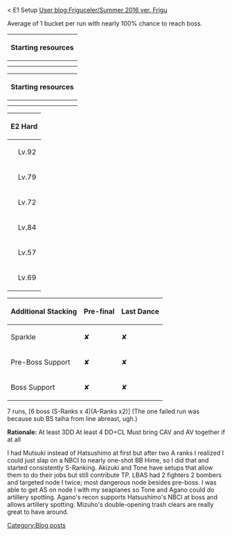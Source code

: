< E1 Setup [[User blog:Friguceler/Summer 2016 ver. Frigu]]


Average of 1 bucket per run with nearly 100% chance to reach boss.

{|class="article-table" style="width:40%;" 
!colspan="6"| Starting resources

|-
|{{Fuel}}
|33607 
|{{Steel}}
|48103 
|rowspan="2"|{{Bucket}}
|rowspan="2"|669
|-
|{{Ammo}}
|29674 
|{{Bauxite}} 
|33129
|}

{|class="article-table" style="width:40%;" 
!colspan="6"| Starting resources

|-
|{{Fuel}}
|32620 
|{{Steel}}
|48725 
|rowspan="2"|{{Bucket}}
|rowspan="2"|669
|-
|{{Ammo}}
|30507 
|{{Bauxite}} 
|32808
|}


{|class="wikitable" style="width:50%;"
!colspan="2"| E2 Hard
!colspan="4"| [COMPLETED]

|- align="center"
|{{ShipBattleCardKai|Hatsushimo/Kai Ni|link=Hatsushimo}}
|Lv.92
|{{EquipmentCardKai|61cm Quintuple (Oxygen) Torpedo Mount|link=61cm Quintuple (Oxygen) Torpedo Mount|size=50px}}
|{{EquipmentCardKai|61cm Quintuple (Oxygen) Torpedo Mount|link=61cm Quintuple (Oxygen) Torpedo Mount|size=50px}}
|{{EquipmentCardKai|Drum Canister (Transport Use)|link=Drum Canister (Transport Use)|size=50px}}
|

|-
|{{ShipBattleCardKai|Tone/Kai Ni|link=Tone}}
|Lv.79
|{{EquipmentCardKai|20.3cm (No.2) Twin Gun Mount|link=20.3cm (No.2) Twin Gun Mount|size=50px}}
|{{EquipmentCardKai|20.3cm (No.2) Twin Gun Mount|link=20.3cm (No.2) Twin Gun Mount|size=50px}}
|{{EquipmentCardKai|Zuiun (634 Air Group)|link=Zuiun (634 Air Group)|size=50px}}
|{{EquipmentCardKai|Drum Canister (Transport Use)|link=Drum Canister (Transport Use)|size=50px}}

|- align="center"
|{{ShipBattleCardKai|Agano/Kai|link=Agano}}
|Lv.72
|{{EquipmentCardKai|20.3cm (No.2) Twin Gun Mount|link=20.3cm (No.2) Twin Gun Mount|size=50px}}
|{{EquipmentCardKai|20.3cm (No.2) Twin Gun Mount|link=20.3cm (No.2) Twin Gun Mount|size=50px}}
|{{EquipmentCardKai|Type 98 Reconnaissance Seaplane (Night Recon)|link=Type 98 Reconnaissance Seaplane (Night Recon)|size=50px}}
|

|- align="center"
|{{ShipBattleCardKai|Hibiki/Kai Ni|link=Hibiki}}
|Lv.84
|{{EquipmentCardKai|Daihatsu Landing Craft|link=Daihatsu|size=50px}}
|{{EquipmentCardKai|Daihatsu Landing Craft|link=Daihatsu|size=50px}}
|{{EquipmentCardKai|Daihatsu Landing Craft (Type 89 Medium Tank & Landing Force)|link=Daihatsu Landing Craft (Type 89 Medium Tank & Landing Force)|size=50px}}
|

|- align="center"
|{{ShipBattleCardKai|Akizuki/Kai|link=Akizuki}}
|Lv.57
|{{EquipmentCardKai|10cm Twin High-angle Gun Mount + Anti-Aircraft Fire Director|link=10cm Twin High-angle Gun Mount + Anti-Aircraft Fire Director|size=50px}}
|{{EquipmentCardKai|Type 13 Air Radar Kai|link=Type 13 Air Radar Kai|size=50px}}
|{{EquipmentCardKai|Drum Canister (Transport Use)|link=Drum Canister (Transport Use)|size=50px}}
|

|- align="center"
|{{ShipBattleCardKai|Mizuho/Kai|link=Mizuho}}
|Lv.69
|{{EquipmentCardKai|Zuiun Model 12|link=Zuiun Model 12|size=50px}}
|{{EquipmentCardKai|Zuiun (634 Air Group)|link=Zuiun (634 Air Group)|size=50px}}
|{{EquipmentCardKai|Kouhyouteki|link=Kouhyouteki|size=50px}}
|
|}
{|class="article-table" style="width:25%;"
!Additional Stacking
!Pre-final
!Last Dance
|-
!Sparkle
|✘
|✘
|-
!Pre-Boss Support
|✘
|✘
|-
!Boss Support
|✘
|✘
|}

7 runs, [6 boss (S-Ranks x 4)(A-Ranks x2)]
(The one failed run was because sub BS taiha from line abreast, ugh.)

'''Rationale:'''
At least 3DD
At least 4 DD+CL
Must bring CAV and AV together if at all

I had Mutsuki instead of Hatsushimo at first but after two A ranks I realized I could just slap on a NBCI to nearly one-shot BB Hime, so I did that and started consistently S-Ranking.  
Akizuki and Tone have setups that allow them to do their jobs but still contribute TP.
LBAS had 2 fighters 2 bombers and targeted node I twice; most dangerous node besides pre-boss.  
I was able to get AS on node I with my seaplanes so Tone and Agano could do artillery spotting.
Agano's recon supports Hatsushimo's NBCI at boss and allows artillery spotting.
Mizuho's double-opening trash clears are really great to have around.
[[Category:Blog posts]]